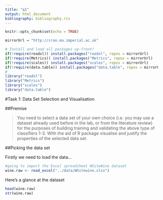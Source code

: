 ```yaml
---
title: "q1"
output: html_document
bibliography: bibliography.ris
---
```



```r
knitr::opts_chunk$set(echo = TRUE)
```


```r
mirrorUrl = "http://cran.ma.imperial.ac.uk"

# Install and load all packages up-front!
if(!require(readxl)) install.packages("readxl", repos = mirrorUrl)
if(!require(Metrics)) install.packages("Metrics", repos = mirrorUrl)
if(!require(scales)) install.packages("scales", repos = mirrorUrl)
if(!require(data.table)) install.packages("data.table", repos = mirrorUrl)
#
library("readxl")
library("Metrics")
library("scales")
library("data.table")
```

<section>

#Task 1: Data Set Selection and Visualisation

##Premise

>You need to select a data set of your own choice (i.e. you may use a dataset already used before in the lab, or from the literature review) for the purposes of building training and validating the above type of classifiers 1-3. With the aid of R package visualise and justify the properties of the selected data set.

<!--
• Data Set summary of main properties 5
• Visualisation in R of main data set properties 5
-->

##Picking the data set

Firstly we need to load the data...

```r
#going to import the Excel spreadsheet WhiteWine dataset
wine.raw <- read_excel("../data/Whitewine.xlsx")
```

Here's a glance at the dataset

```r
head(wine.raw)
str(wine.raw)
```
</section>

